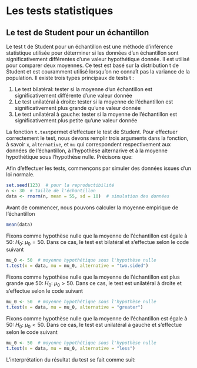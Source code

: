 # Les tests statistiques



## Le test de Student pour un échantillon

Le test t de Student pour un échantillon est une méthode d'inférence statistique utilisée pour déterminer si les données d'un échantillon sont significativement différentes d'une valeur hypothétique donnée. Il est utilisé pour comparer deux moyennes. Ce test est basé sur la distribution t de Student et est couramment utilisé lorsqu'on ne connaît pas la variance de la population. Il existe trois types principaux de tests t :

1.  Le test bilatéral: tester si la moyenne d'un échantillon est significativement différente d'une valeur donnée
2.  Le test unilatéral à droite: tester si la moyenne de l'échantillon est significativement plus grande qu'une valeur donnée
3.  Le test unilatéral à gauche: tester si la moyenne de l'échantillon est significativement plus petite qu'une valeur donnée

La fonction `t.test`permet d'effectuer le test de Student. Pour effectuer correctement le test, nous devons remplir trois arguments dans la fonction, à savoir `x`, `alternative`, et `mu` qui correspondent respectivement aux données de l'échantillon, à l'hypothèse alternarive et à la moyenne hypothétique sous l'hypothèse nulle. Précisons que:



Afin d'effectuer les tests, commençons par simuler des données issues d'un loi normale.

```r

set.seed(123)  # pour la reproductibilité
n <- 30  # taille de l'échantillon
data <- rnorm(n, mean = 55, sd = 10)  # simulation des données 

```

Avant de commencer, nous pouvons calculer la moyenne empirique de l'échantillon

```r

mean(data)

```

Fixons comme hypothèse nulle que la moyenne de l'échantillon est égale à 50: $H_{0}$: $\mu_{0}=50$. Dans ce cas, le test est bilatéral et s'effectue selon le code suivant

```r

mu_0 <- 50  # moyenne hypothétique sous l'hypothèse nulle 
t.test(x = data, mu = mu_0, alternative = "two.sided")

```

Fixons comme hypothèse nulle que la moyenne de l'échantillon est plus grande que 50: $H_{0}$: $\mu_{0}>50$. Dans ce cas, le test est unilatéral à droite et s'effectue selon le code suivant

```r

mu_0 <- 50  # moyenne hypothétique sous l'hypothèse nulle 
t.test(x = data, mu = mu_0, alternative = "greater")

```

Fixons comme hypothèse nulle que la moyenne de l'échantillon est égale à 50: $H_{0}$: $\mu_{0}<50$. Dans ce cas, le test est unilatéral à gauche et s'effectue selon le code suivant

```r

mu_0 <- 50  # moyenne hypothétique sous l'hypothèse nulle 
t.test(x = data, mu = mu_0, alternative = "less")

```

L'interprétation du résultat du test se fait comme suit:


